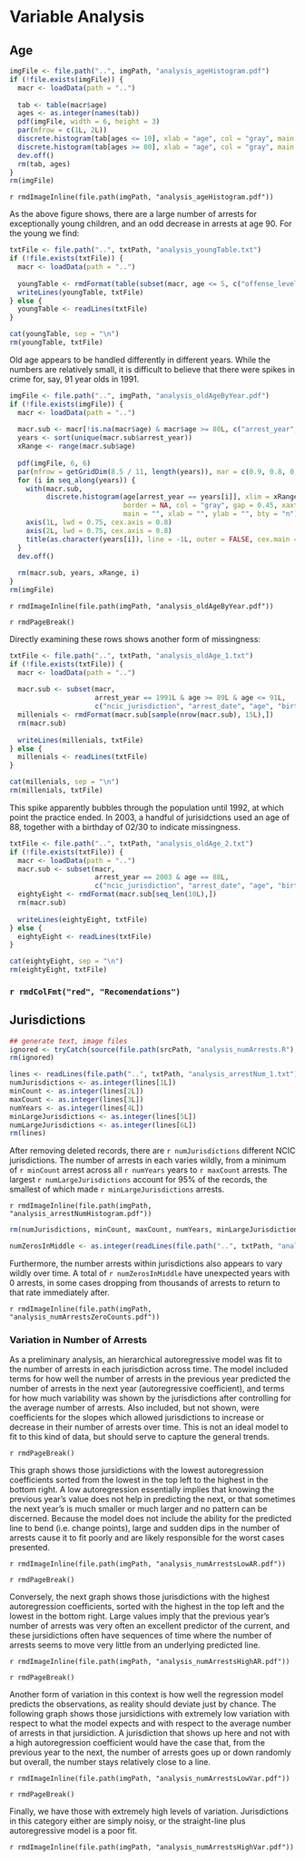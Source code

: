 # Variable Analysis

## Age

```r
imgFile <- file.path("..", imgPath, "analysis_ageHistogram.pdf")
if (!file.exists(imgFile)) {
  macr <- loadData(path = "..")
  
  tab <- table(macr$age)
  ages <- as.integer(names(tab))
  pdf(imgFile, width = 6, height = 3)
  par(mfrow = c(1L, 2L))
  discrete.histogram(tab[ages <= 10], xlab = "age", col = "gray", main = "age <= 10", border = NA)
  discrete.histogram(tab[ages >= 80], xlab = "age", col = "gray", main = "age >= 80", border = NA)
  dev.off()
  rm(tab, ages)
}
rm(imgFile)
```

`r rmdImageInline(file.path(imgPath, "analysis_ageHistogram.pdf"))`

As the above figure shows, there are a large number of arrests for exceptionally young children, and an odd decrease in arrests at age 90. For the young we find:

```r
txtFile <- file.path("..", txtPath, "analysis_youngTable.txt")
if (!file.exists(txtFile)) {
  macr <- loadData(path = "..")
  
  youngTable <- rmdFormat(table(subset(macr, age <= 5, c("offense_level", "age"))))
  writeLines(youngTable, txtFile)
} else {
  youngTable <- readLines(txtFile)
}

cat(youngTable, sep = "\n")
rm(youngTable, txtFile)
```

Old age appears to be handled differently in different years. While the numbers are relatively small, it is difficult to believe that there were spikes in crime for, say, 91 year olds in 1991.

```r
imgFile <- file.path("..", imgPath, "analysis_oldAgeByYear.pdf")
if (!file.exists(imgFile)) {
  macr <- loadData(path = "..")
  
  macr.sub <- macr[!is.na(macr$age) & macr$age >= 80L, c("arrest_year", "age")]
  years <- sort(unique(macr.sub$arrest_year))
  xRange <- range(macr.sub$age)
  
  pdf(imgFile, 6, 6)
  par(mfrow = getGridDim(8.5 / 11, length(years)), mar = c(0.9, 0.8, 0, 0), mgp = c(1, 0, 0), tcl = -0.1)
  for (i in seq_along(years)) {
    with(macr.sub,
         discrete.histogram(age[arrest_year == years[i]], xlim = xRange,
                            border = NA, col = "gray", gap = 0.45, xaxt = "n", yaxt = "n",
                            main = "", xlab = "", ylab = "", bty = "n"))
    axis(1L, lwd = 0.75, cex.axis = 0.8)
    axis(2L, lwd = 0.75, cex.axis = 0.8)
    title(as.character(years[i]), line = -1L, outer = FALSE, cex.main = 0.95)
  }
  dev.off()
  
  rm(macr.sub, years, xRange, i)
}
rm(imgFile)
```

`r rmdImageInline(file.path(imgPath, "analysis_oldAgeByYear.pdf"))`

`r rmdPageBreak()`

Directly examining these rows shows another form of missingness:

```r
txtFile <- file.path("..", txtPath, "analysis_oldAge_1.txt")
if (!file.exists(txtFile)) {
  macr <- loadData(path = "..")
  
  macr.sub <- subset(macr,
                     arrest_year == 1991L & age >= 89L & age <= 91L,
                     c("ncic_jurisdiction", "arrest_date", "age", "birth_month", "birth_day", "birth_date"))
  millenials <- rmdFormat(macr.sub[sample(nrow(macr.sub), 15L),])
  rm(macr.sub)
  
  writeLines(millenials, txtFile)
} else {
  millenials <- readLines(txtFile)
}

cat(millenials, sep = "\n")
rm(millenials, txtFile)
```

This spike apparently bubbles through the population until 1992, at which point the practice ended. In 2003, a handful of jurisidctions used an age of 88, together with a birthday of 02/30 to indicate missingness.

```r
txtFile <- file.path("..", txtPath, "analysis_oldAge_2.txt")
if (!file.exists(txtFile)) {
  macr <- loadData(path = "..")
  macr.sub <- subset(macr,
                     arrest_year == 2003 & age == 88L,
                     c("ncic_jurisdiction", "arrest_date", "age", "birth_month", "birth_day", "birth_date"))
  eightyEight <- rmdFormat(macr.sub[seq_len(10L),])
  rm(macr.sub)
  
  writeLines(eightyEight, txtFile)
} else {
  eightyEight <- readLines(txtFile)
}

cat(eightyEight, sep = "\n")
rm(eightyEight, txtFile)
```

### `r rmdColFmt("red", "Recomendations")`

## Jurisdictions

```r
## generate text, image files
ignored <- tryCatch(source(file.path(srcPath, "analysis_numArrests.R"), local = new.env(parent = .GlobalEnv)), error = function(e) e)
rm(ignored)
```

```r
lines <- readLines(file.path("..", txtPath, "analysis_arrestNum_1.txt"))
numJurisdictions <- as.integer(lines[1L])
minCount <- as.integer(lines[2L])
maxCount <- as.integer(lines[3L])
numYears <- as.integer(lines[4L])
minLargeJurisdictions <- as.integer(lines[5L])
numLargeJurisdictions <- as.integer(lines[6L])
rm(lines)
```

After removing deleted records, there are `r numJurisdictions` different NCIC jurisdictions. The number of arrests in each varies wildly, from a minimum of `r minCount` arrest across all `r numYears` years to `r maxCount` arrests. The largest `r numLargeJurisdictions` account for 95% of the records, the smallest of which made `r minLargeJurisdictions` arrests.

`r rmdImageInline(file.path(imgPath, "analysis_arrestNumHistogram.pdf"))`

```r
rm(numJurisdictions, minCount, maxCount, numYears, minLargeJurisdictions, numLargeJurisdictions)

numZerosInMiddle <- as.integer(readLines(file.path("..", txtPath, "analysis_arrestNum_2.txt")))
```

Furthermore, the number arrests within jurisdictions also appears to vary wildly over time. A total of `r numZerosInMiddle` have unexpected years with 0 arrests, in some cases dropping from thousands of arrests to return to that rate immediately after.

`r rmdImageInline(file.path(imgPath, "analysis_numArrestsZeroCounts.pdf"))`

### Variation in Number of Arrests

As a preliminary analysis, an hierarchical autoregressive model was fit to the number of arrests in each jurisdiction across time. The model included terms for how well the number of arrests in the previous year predicted the number of arrests in the next year (autoregressive coefficient), and terms for how much variability was shown by the jurisdictions after controlling for the average number of arrests. Also included, but not shown, were coefficients for the slopes which allowed jurisdictions to increase or decrease in their number of arrests over time. This is not an ideal model to fit to this kind of data, but should serve to capture the general trends.

`r rmdPageBreak()`

This graph shows those jursidictions with the lowest autoregression coefficients sorted from the lowest in the top left to the highest in the bottom right. A low autoregression essentially implies that knowing the previous year's value does not help in predicting the next, or that sometimes the next year's is much smaller or much larger and no pattern can be discerned. Because the model does not include the ability for the predicted line to bend (i.e. change points), large and sudden dips in the number of arrests cause it to fit poorly and are likely responsible for the worst cases presented.

`r rmdImageInline(file.path(imgPath, "analysis_numArrestsLowAR.pdf"))`

`r rmdPageBreak()`

Conversely, the next graph shows those jurisdictions with the highest autoregression coefficients, sorted with the highest in the top left and the lowest in the bottom right. Large values imply that the previous year's number of arrests was very often an excellent predictor of the current, and these jursidictions often have sequences of time where the number of arrests seems to move very little from an underlying predicted line.

`r rmdImageInline(file.path(imgPath, "analysis_numArrestsHighAR.pdf"))`

`r rmdPageBreak()`

Another form of variation in this context is how well the regression model predicts the observations, as reality should deviate just by chance. The following graph shows those jursidictions with extremely low variation with respect to what the model expects and with respect to the average number of arrests in that jursidiction. A jurisdiction that shows up here and not with a high autoregression coefficient would have the case that, from the previous year to the next, the number of arrests goes up or down randomly but overall, the number stays relatively close to a line.

`r rmdImageInline(file.path(imgPath, "analysis_numArrestsLowVar.pdf"))`

`r rmdPageBreak()`

Finally, we have those with extremely high levels of variation. Jurisdictions in this category either are simply noisy, or the straight-line plus autoregressive model is a poor fit.

`r rmdImageInline(file.path(imgPath, "analysis_numArrestsHighVar.pdf"))`